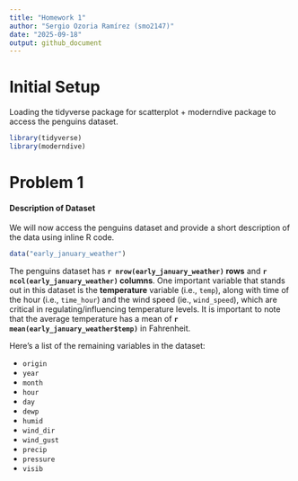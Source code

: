 ```yaml
---
title: "Homework 1"
author: "Sergio Ozoria Ramírez (smo2147)"
date: "2025-09-18"
output: github_document
---
```


# Initial Setup

Loading the tidyverse package for scatterplot + moderndive package to access the penguins dataset.

```r
library(tidyverse)
library(moderndive)
```

# Problem 1

#### Description of Dataset

We will now access the penguins dataset and provide a short description of the data using inline R code.

```r
data("early_january_weather")
```

The penguins dataset has **`r nrow(early_january_weather)` rows** and **`r ncol(early_january_weather)` columns**. One important variable that stands out in this dataset is the **temperature** variable (i.e., `temp`), along with time of the hour (i.e., `time_hour`) and the wind speed (ie., `wind_speed`), which are critical in regulating/influencing temperature levels. It is important to note that the average temperature has a mean of **`r mean(early_january_weather$temp)`** in Fahrenheit. 

Here's a list of the remaining variables in the dataset:

* `origin`
* `year`
* `month`
* `hour`
* `day`
* `dewp`
* `humid`
* `wind_dir`
* `wind_gust`
* `precip`
* `pressure`
* `visib`